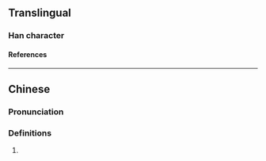 {{character info/new}}
==Translingual==

===Han character===
{{Han char|rn=31|rad=囗|as=09|sn=12|four=|canj=WWLS|ids=⿴囗⿱罒方}}

====References====
{{Han ref|kx=0220.051|hdz=10722.130|uh=5710}}

----

==Chinese==
{{zh-forms}}

===Pronunciation===
{{zh-pron
|m=kū
|c=ku1
|cat=
}}

===Definitions===
{{zh-hanzi}}

# {{zh-only|圐圙}}